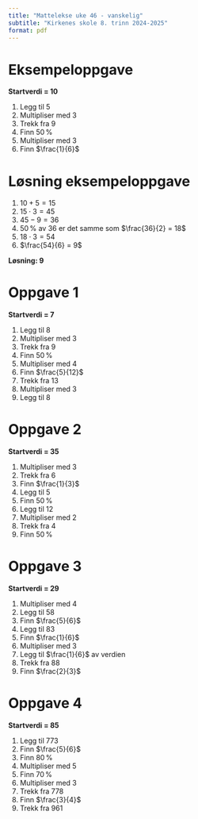 ```yaml
---
title: "Mattelekse uke 46 - vanskelig"
subtitle: "Kirkenes skole 8. trinn 2024-2025"
format: pdf
---
```


:::: {layout="[0.5, 0.5]"}

::: {#firstcol}
# Eksempeloppgave
**Startverdi = 10**

1. Legg til 5
2. Multipliser med 3
3. Trekk fra 9
4. Finn $50\,\%$
5. Multipliser med 3
6. Finn $\frac{1}{6}$
:::

::: {#secondcol}
# Løsning eksempeloppgave
1. $10 + 5 = 15$
2. $15\cdot 3 = 45$
3. $45 - 9 = 36$
4. $50\,\%$ av 36 er det samme som $\frac{36}{2} = 18$
5. $18\cdot 3 = 54$
6. $\frac{54}{6} = 9$

**Løsning: 9**
:::
::::

# Oppgave 1
**Startverdi = 7**

1. Legg til 8
2. Multipliser med 3
3. Trekk fra 9
4. Finn $50\,\%$
5. Multipliser med 4
6. Finn $\frac{5}{12}$
7. Trekk fra 13
8. Multipliser med 3
9. Legg til 8

# Oppgave 2
**Startverdi = 35**

1. Multipliser med 3
2. Trekk fra 6
3. Finn $\frac{1}{3}$
4. Legg til 5
5. Finn $50\,\%$
6. Legg til 12
7. Multipliser med 2
8. Trekk fra 4
9. Finn $50\,\%$

# Oppgave 3
**Startverdi = 29**

1. Multipliser med 4
2. Legg til 58
3. Finn $\frac{5}{6}$
4. Legg til 83
5. Finn $\frac{1}{6}$
6. Multipliser med 3
7. Legg til $\frac{1}{6}$ av verdien
8. Trekk fra 88
9. Finn $\frac{2}{3}$

# Oppgave 4
**Startverdi = 85**

1. Legg til 773
2. Finn $\frac{5}{6}$
3. Finn $80\,\%$
4. Multipliser med 5
5. Finn $70\,\%$
6. Multipliser med 3
7. Trekk fra 778
8. Finn $\frac{3}{4}$
9. Trekk fra 961




